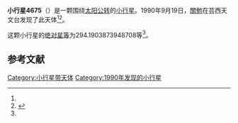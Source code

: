 {{Infobox planet
| bgcolour = #FFFFC0
| name = 4675 Ohboke
| symbol = 
| image = 
| caption = 
| discovery = yes
| discovery_ref = 
| discoverer = [[關勉|關勉]]
| discovery_site = [[芸西天文台|芸西天文台]] 
| discovered = 1990年9月19日
| designations = yes
| mp_name = 
| named_after = 
| alt_names = 1990 SD/ 1970 CM / 1975 TX / 1981 DB4 / 1983 VK2 / 1986 RJ2 / 1986 RR6
| mp_category = [[主带小行星|主带小行星]]
| orbit_ref = <ref name="a">[http://ssd.jpl.nasa.gov/sbdb.cgi?sstr=4675 4675 Ohboke] {{Wayback|url=http://ssd.jpl.nasa.gov/sbdb.cgi?sstr=4675 |date=20201124010201 }}，小行星數據庫瀏覽器（JPL Small-Body Database Browser）－[[美国国家航空航天局|美国国家航空航天局]]喷气推进实验室</ref>
| epoch = 2456400.5 (2013年4月18日更新)
| aphelion = {{convert|2.835159879826543|AU|km|3|abbr=on|lk=out}}
| perihelion = {{convert|1.985373525913127|AU|km|3|abbr=on}}
| semimajor = {{convert|2.410266702869835|AU|km|3|abbr=on}}
| eccentricity = 0.176284714
| period = 1366.772017 [[日|日]]<br />3.74[[儒略年|儒略年]]
| avg_speed = 
| inclination = 4.472359272017822
| asc_node = 294.5255440833064
| mean_anomaly = 
| arg_peri = 294.1903873948708
| satellites = 
| physical_characteristics = yes
| dimensions = 
| mass = 
| density = 
| surface_grav = 
| escape_velocity = 
| sidereal_day = 
| axial_tilt = 
| pole_ecliptic_lat = 
| pole_ecliptic_lon = 
| albedo = 
| temperatures= 
| temp_name1 = 
| mean_temp_1 = 
| max_temp_1 = 
| temp_name2 = 
| max_temp_2 = 
| spectral_type = 
| abs_magnitude = 294.1903873948708
}}

'''小行星4675'''（{{lang-en|4675 Ohboke}}）是一颗围绕[[太阳|太阳]][[公转|公转]]的[[小行星|小行星]]。1990年9月19日，[[關勉|關勉]]在芸西天文台发现了此天体<ref name="a" /><ref>{{cite news|title=小行星列表|url=http://cfa-www.harvard.edu/iau/lists/NumberedMPs.txt|accessdate=2013-07-08|newspaper=哈佛大学|archive-date=2008-05-17|archive-url=https://web.archive.org/web/20080517010638/http://cfa-www.harvard.edu/iau/lists/NumberedMPs.txt|dead-url=no}}</ref>。

这颗小行星的[[绝对星等|绝对星等]]为294.1903873948708等<ref name="a" />。

==参考文献==
{{reflist}}
{{Minor Planet Number|[[小行星4674|小行星4674]]|[[小行星4676|小行星4676]]}}

{{小天体}}

[[Category:小行星带天体|Category:小行星带天体]]
[[Category:1990年发现的小行星|Category:1990年发现的小行星]]

{{asteroid-stub}}